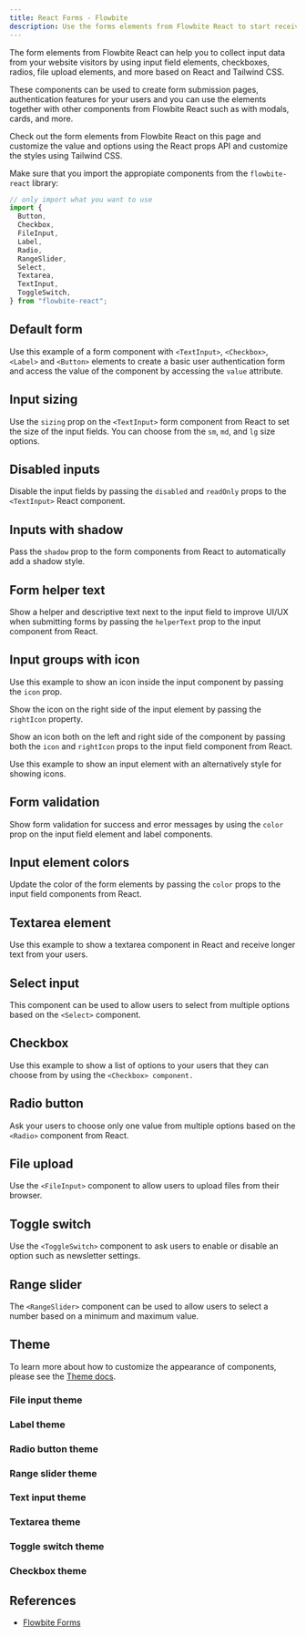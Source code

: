 ```yaml
---
title: React Forms - Flowbite
description: Use the forms elements from Flowbite React to start receiving user input data based on input elements, checkboxes, radio buttons, file uploads based on multiple sizes, colors, and styles
---
```


The form elements from Flowbite React can help you to collect input data from your website visitors by using input field elements, checkboxes, radios, file upload elements, and more based on React and Tailwind CSS.

These components can be used to create form submission pages, authentication features for your users and you can use the elements together with other components from Flowbite React such as with modals, cards, and more.

Check out the form elements from Flowbite React on this page and customize the value and options using the React props API and customize the styles using Tailwind CSS.

Make sure that you import the appropiate components from the `flowbite-react` library:

```jsx
// only import what you want to use
import {
  Button,
  Checkbox,
  FileInput,
  Label,
  Radio,
  RangeSlider,
  Select,
  Textarea,
  TextInput,
  ToggleSwitch,
} from "flowbite-react";
```

## Default form

Use this example of a form component with `<TextInput>`, `<Checkbox>`, `<Label>` and `<Button>` elements to create a basic user authentication form and access the value of the component by accessing the `value` attribute.

<Example name="forms.root" />

## Input sizing

Use the `sizing` prop on the `<TextInput>` form component from React to set the size of the input fields. You can choose from the `sm`, `md`, and `lg` size options.

<Example name="forms.inputSizing" />

## Disabled inputs

Disable the input fields by passing the `disabled` and `readOnly` props to the `<TextInput>` React component.

<Example name="forms.disabledInputs" />

## Inputs with shadow

Pass the `shadow` prop to the form components from React to automatically add a shadow style.

<Example name="forms.shadowInputs" />

## Form helper text

Show a helper and descriptive text next to the input field to improve UI/UX when submitting forms by passing the `helperText` prop to the input component from React.

<Example name="forms.helperText" />

## Input groups with icon

Use this example to show an icon inside the input component by passing the `icon` prop.

<Example name="forms.inputLeftIcon" />

Show the icon on the right side of the input element by passing the `rightIcon` property.

<Example name="forms.inputRightIcon" />

Show an icon both on the left and right side of the component by passing both the `icon` and `rightIcon` props to the input field component from React.

<Example name="forms.inputLeftRightIcon" />

Use this example to show an input element with an alternatively style for showing icons.

<Example name="forms.inputAddon" />

## Form validation

Show form validation for success and error messages by using the `color` prop on the input field element and label components.

<Example name="forms.validation" />

## Input element colors

Update the color of the form elements by passing the `color` props to the input field components from React.

<Example name="forms.inputColors" />

## Textarea element

Use this example to show a textarea component in React and receive longer text from your users.

<Example name="forms.textarea" />

## Select input

This component can be used to allow users to select from multiple options based on the `<Select>` component.

<Example name="forms.select" />

## Checkbox

Use this example to show a list of options to your users that they can choose from by using the `<Checkbox> component.`

<Example name="forms.checkbox" />

## Radio button

Ask your users to choose only one value from multiple options based on the `<Radio>` component from React.

<Example name="forms.radioButton" />

## File upload

Use the `<FileInput>` component to allow users to upload files from their browser.

<Example name="forms.fileInput" />

## Toggle switch

Use the `<ToggleSwitch>` component to ask users to enable or disable an option such as newsletter settings.

<Example name="forms.toggleSwitch" />

## Range slider

The `<RangeSlider>` component can be used to allow users to select a number based on a minimum and maximum value.

<Example name="forms.rangeSlider" />

## Theme

To learn more about how to customize the appearance of components, please see the [Theme docs](/docs/customize/theme).

### File input theme

<Theme name="fileInput" />

### Label theme

<Theme name="label" />

### Radio button theme

<Theme name="radio" />

### Range slider theme

<Theme name="rangeSlider" />

### Text input theme

<Theme name="textInput" />

### Textarea theme

<Theme name="textarea" />

### Toggle switch theme

<Theme name="toggleSwitch" />

### Checkbox theme

<Theme name="checkbox" />

## References

- [Flowbite Forms](https://flowbite.com/docs/components/forms/)
